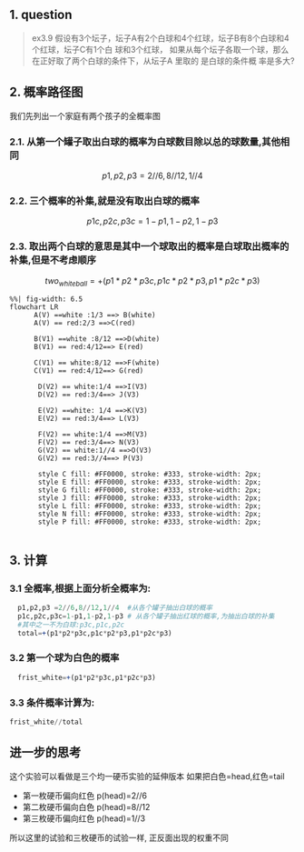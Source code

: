 ## 1. question 
> ex3.9 假设有3个坛子，坛子A有2个白球和4个红球，坛子B有8个白球和4 个红球，坛子C有1个白 球和3个红球，
> 如果从每个坛子各取一个球，那么在正好取了两个白球的条件下，从坛子A 里取的 是白球的条件概 率是多大?

## 2. 概率路径图
我们先列出一个家庭有两个孩子的全概率图

### 2.1. 从第一个罐子取出白球的概率为白球数目除以总的球数量,其他相同
$$p1,p2,p3 =2//6,8//12,1//4$$

###  2.2. 三个概率的补集,就是没有取出白球的概率
$$p1c,p2c,p3c=1-p1,1-p2,1-p3$$ 

###  2.3. 取出两个白球的意思是其中一个球取出的概率是白球取出概率的补集,但是不考虑顺序
$$two_{whiteball}=+(p1*p2*p3c,p1c*p2*p3,p1*p2c*p3)$$

```mermaid
%%| fig-width: 6.5
flowchart LR
      A(V) ==white :1/3 ==> B(white)
      A(V) == red:2/3 ==>C(red)
      
      B(V1) ==white :8/12 ==>D(white)
      B(V1) == red:4/12==> E(red)
      
      C(V1) == white:8/12 ==>F(white)
      C(V1) == red:4/12==> G(red)
      
       D(V2) == white:1/4 ==>I(V3)
       D(V2) == red:3/4==> J(V3)
       
       E(V2) ==white: 1/4 ==>K(V3)
       E(V2) == red:3/4==> L(V3)
       
       F(V2) == white:1/4 ==>M(V3)
       F(V2) == red:3/4==> N(V3)
       G(V2) == white:1//4 ==>O(V3)
       G(V2) == red:3//4==> P(V3)

       style C fill: #FF0000, stroke: #333, stroke-width: 2px;
       style E fill: #FF0000, stroke: #333, stroke-width: 2px;
       style G fill: #FF0000, stroke: #333, stroke-width: 2px;
       style J fill: #FF0000, stroke: #333, stroke-width: 2px;
       style L fill: #FF0000, stroke: #333, stroke-width: 2px;
       style N fill: #FF0000, stroke: #333, stroke-width: 2px;
       style P fill: #FF0000, stroke: #333, stroke-width: 2px;
        
```

## 3. 计算

### 3.1 全概率,根据上面分析全概率为:

```julia
  p1,p2,p3 =2//6,8//12,1//4  #从各个罐子抽出白球的概率
  p1c,p2c,p3c=1-p1,1-p2,1-p3 # 从各个罐子抽出红球的概率,为抽出白球的补集
  #其中之一不为白球:p3c,p1c,p2c
  total=+(p1*p2*p3c,p1c*p2*p3,p1*p2c*p3)
```

### 3.2 第一个球为白色的概率
```julia
  frist_white=+(p1*p2*p3c,p1*p2c*p3)
```

### 3.3 条件概率计算为:
```julia
frist_white//total
```



::: {.callout-tip}
## 进一步的思考
这个实验可以看做是三个均一硬币实验的延伸版本
如果把白色=head,红色=tail

- 第一枚硬币偏向红色     p(head)=2//6
- 第二枚硬币偏向白色     p(head)=8//12
- 第三枚硬币偏向红色      p(head)=1//3
  
所以这里的试验和三枚硬币的试验一样, 正反面出现的权重不同
:::

